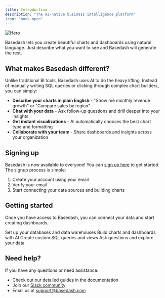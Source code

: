 ```yaml
---
title: Introduction
description: "The AI-native business intelligence platform"
icon: "book-open"
---
```


<img
  className="block"
  src="/images/hero.png"
  alt="Hero"
/>

Basedash lets you create beautiful charts and dashboards using natural language. Just describe what you want to see and Basedash will generate the rest.

## What makes Basedash different?

Unlike traditional BI tools, Basedash uses AI to do the heavy lifting. Instead of manually writing SQL queries or clicking through complex chart builders, you can simply:

- **Describe your charts in plain English** - "Show me monthly revenue growth" or "Compare sales by region"
- **Chat with your data** - Ask follow-up questions and drill deeper into your insights
- **Get instant visualizations** - AI automatically chooses the best chart type and formatting
- **Collaborate with your team** - Share dashboards and insights across your organization

## Signing up

Basedash is now available to everyone! You can [sign up here](https://charts.basedash.com/signup) to get started. The signup process is simple:

1. Create your account using your email
2. Verify your email
3. Start connecting your data sources and building charts

## Getting started

Once you have access to Basedash, you can connect your data and start creating dashboards.

<CardGroup cols={2}>
  <Card
    title="Connect your data"
    icon="database"
    href="/getting-started/connect-data"
  >
    Set up your databases and data warehouses
  </Card>
  <Card
    title="Create a dashboard"
    icon="chart-line"
    href="/getting-started/create-dashboard"
  >
    Build charts and dashboards with AI
  </Card>
  <Card
    title="Write a query"
    icon="code"
    href="/getting-started/sql-editor"
  >
    Create custom SQL queries and views
  </Card>
  <Card
    title="Chat with your data"
    icon="comments"
    href="/getting-started/chat-with-your-data"
  >
    Ask questions and explore your data
  </Card>
</CardGroup>

## Need help?

If you have any questions or need assistance:
- Check out our detailed guides in the documentation
- Join our [Slack community](https://join.slack.com/t/basedash-community/shared_invite/zt-2yp3j2f8n-0JAyR_wCH8fhY6r2AVqA_w)
- Email us at support@basedash.com
